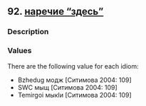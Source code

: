 ## 92. <a href =  'https://agricolamz.github.io/The_Circassian_Isoglosses_Database/92.html'>наречие "здесь"</a>
### Description



### Values
There are the following value for each idiom:

* Bzhedug  модж [Ситимова 2004: 109] 
* SWC  мыщ [Ситимова 2004: 109] 
* Temirgoi  мыкIи [Ситимова 2004: 109] 

